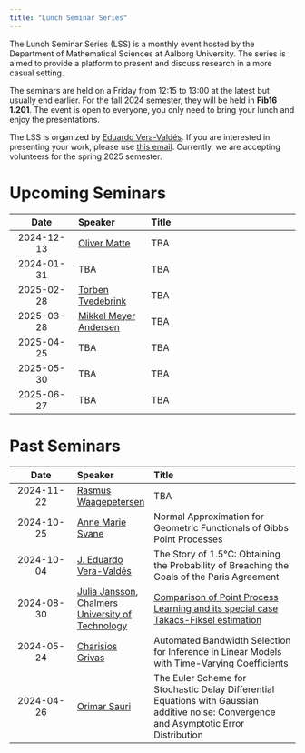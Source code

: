 ---
title: "Lunch Seminar Series"
---

The Lunch Seminar Series (LSS) is a monthly event hosted by the Department of Mathematical Sciences at Aalborg University. The series is aimed to provide a platform to present and discuss research in a more casual setting. 

The seminars are held on a Friday from 12:15 to 13:00 at the latest but usually end earlier. For the fall 2024 semester, they will be held in **Fib16 1.201**. The event is open to everyone, you only need to bring your lunch and enjoy the presentations.

The LSS is organized by [Eduardo Vera-Valdés](https://everval.github.io/). If you are interested in presenting your work, please use [this email](mailto:eduardo@math.aau.dk). Currently, we are accepting volunteers for the spring 2025 semester.

# Upcoming Seminars


|      Date      | Speaker          | Title                            |
| :------------: | :--------------- | :------------------------------- | 
| 2024-12-13    | [Oliver Matte](https://vbn.aau.dk/en/persons/oliver)  | TBA |
| 2024-01-31    | TBA  | TBA |
| 2025-02-28    | [Torben Tvedebrink](https://www.linkedin.com/in/torbentvedebrink/)  | TBA |
| 2025-03-28    | [Mikkel Meyer Andersen](https://mikl.dk/)  | TBA |
| 2025-04-25    | TBA  | TBA |
| 2025-05-30    | TBA  | TBA |
| 2025-06-27    | TBA  | TBA |

# Past Seminars


|      Date      | Speaker          | Title                            |
| :------------: | :--------------- | :------------------------------- |
| 2024-11-22    | [Rasmus Waagepetersen](https://people.math.aau.dk/~rw/)  | TBA |
| 2024-10-25    | [Anne Marie Svane](https://vbn.aau.dk/da/persons/142961)  | Normal Approximation for Geometric Functionals of Gibbs Point Processes |
| 2024-10-04    | [J. Eduardo Vera-Valdés](https://everval.github.io)  | The Story of 1.5°C: Obtaining the Probability of Breaching the Goals of the Paris Agreement |
| 2024-08-30    | [Julia Jansson](https://juliamariajansson.wordpress.com/), [Chalmers University of Technology](https://www.chalmers.se/en/)  | [Comparison of Point Process Learning and its special case Takacs-Fiksel estimation](https://arxiv.org/abs/2405.19523) |
| 2024-05-24 | [Charisios Grivas](https://vbn.aau.dk/da/persons/cgrivas) | Automated Bandwidth Selection for Inference in Linear Models with Time-Varying Coefficients    |  
| 2024-04-26 | [Orimar Sauri](https://sites.google.com/view/osauri/) | The Euler Scheme for Stochastic Delay Differential Equations with Gaussian additive noise: Convergence and Asymptotic Error Distribution |

